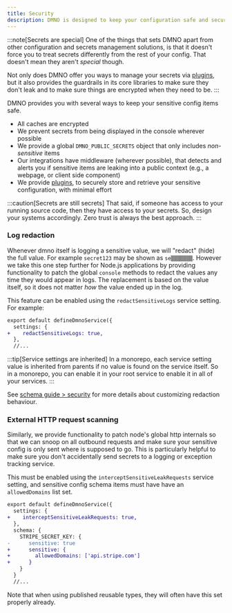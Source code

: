 ```yaml
---
title: Security
description: DMNO is designed to keep your configuration safe and secure while maintaining simplicity and developer experience.
---
```



:::note[Secrets are special]
One of the things that sets DMNO apart from other configuration and secrets management solutions, is that it doesn't force you to treat secrets differently from the rest of your config. That doesn't mean they aren't _special_ though. 

Not only does DMNO offer you ways to manage your secrets via [plugins](/docs/plugins/overview/), but it also provides the guardrails in its core libraries to make sure they don't leak and to make sure things are encrypted when they need to be. 
:::

DMNO provides you with several ways to keep your sensitive config items safe. 

- All caches are encrypted 
- We prevent secrets from being displayed in the console wherever possible
- We provide a global `DMNO_PUBLIC_SECRETS` object that only includes _non-sensitive_ items
- Our integrations have middleware (wherever possible), that detects and alerts you if sensitive items are leaking into a public context (e.g., a webpage, or client side component)
- We provide [plugins](/docs/plugins/overview/), to securely store and retrieve your sensitive configuration, with minimal effort

:::caution[Secrets are still secrets]
That said, if someone has access to your running source code, then they have access to your secrets. So, design your systems accordingly.  Zero trust is always the best approach. 
:::


### Log redaction

Whenever dmno itself is logging a sensitive value, we will "redact" (hide) the full value. For example `secret123` may be shown as `se▒▒▒▒▒▒▒`. However we take this one step further for Node.js applications by providing functionality to patch the global `console` methods to redact the values any time they would appear in logs. The replacement is based on the value itself, so it does not matter _how_ the value ended up in the log.

This feature can be enabled using the `redactSensitiveLogs` service setting. For example:

```diff lang="ts" title=".dmno/config.mts"
export default defineDmnoService({
  settings: {
+    redactSensitiveLogs: true,
  },
  //...
```

:::tip[Service settings are inherited]
In a monorepo, each service setting value is inherited from parents if no value is found on the service itself. So in a monorepo, you can enable it in your root service to enable it in all of your services.
:::

See [schema guide > security](/docs/guides/schema/#secrets--security) for more details about customizing redaction behaviour.


### External HTTP request scanning

Similarly, we provide functionality to patch node's global http internals so that we can snoop on all outbound requests and make sure your sensitive config is only sent where is supposed to go. This is particularly helpful to make sure you don't accidentally send secrets to a logging or exception tracking service.

This must be enabled using the `interceptSensitiveLeakRequests` service setting, and sensitive config schema items must have have an `allowedDomains` list set.

```diff lang="ts" title=".dmno/config.mts"
export default defineDmnoService({
  settings: {
+    interceptSensitiveLeakRequests: true,
  },
  schema: {
    STRIPE_SECRET_KEY: {
-      sensitive: true
+      sensitive: {
+        allowedDomains: ['api.stripe.com']
+      }
    }
  }
  //...
```

Note that when using published reusable types, they will often have this set properly already.

